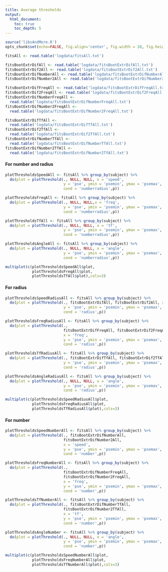 ```yaml
---
title: Average thresholds
output: 
  html_document:
    toc: true
    toc_depth: 5
---
```

```r
source('libsAndMore.R')
opts_chunk$set(echo=FALSE, fig.align='center', fig.width = 10, fig.height = 5)
```


```r
fitsAll <- read.table('logdata/fitsAll.txt')

fitsBootExtrDifAll <- read.table('logdata/fitsBootExtrDifAll.txt')
fitsBootExtrDif2All <- read.table('logdata/fitsBootExtrDif2All.txt')
fitsBootExtrDifNumberAll <- read.table('logdata/fitsBootExtrDifNumberAll.txt')
fitsBootExtrDifNumber2All <- read.table('logdata/fitsBootExtrDifNumber2All.txt')

fitsBootExtrDifFreqAll <- read.table('logdata/fitsBootExtrDifFreqAll.txt')
fitsBootExtrDif2FreqAll <- read.table('logdata/fitsBootExtrDif2FreqAll.txt')
fitsBootExtrDifNumberFreqAll <- 
  read.table('logdata/fitsBootExtrDifNumberFreqAll.txt')
fitsBootExtrDifNumber2FreqAll <- 
  read.table('logdata/fitsBootExtrDifNumber2FreqAll.txt')

fitsBootExtrDifTfAll <- 
  read.table('logdata/fitsBootExtrDifTfAll.txt')
fitsBootExtrDif2TfAll <- 
  read.table('logdata/fitsBootExtrDif2TfAll.txt')
fitsBootExtrDifNumberTfAll <- 
  read.table('logdata/fitsBootExtrDifNumberTfAll.txt')
fitsBootExtrDifNumber2TfAll <- 
  read.table('logdata/fitsBootExtrDifNumber2TfAll.txt')
```
#### For number and radius
```r
plotThresholdsSpeedAll <- fitsAll %>% group_by(subject) %>% 
  do(plot = plotThreshold(., NULL, NULL, x = 'speed', 
                          y = 'pse', ymin = 'psemin', ymax = 'psemax',
                          cond = 'numberradius',p))

plotThresholdsFreqAll <- fitsAll %>% group_by(subject) %>% 
  do(plot = plotThreshold(., NULL, NULL,x = 'freq', 
                          y = 'pse', ymin = 'psemin', ymax = 'psemax',
                          cond = 'numberradius',p))

plotThresholdsTfAll <- fitsAll %>% group_by(subject) %>% 
  do(plot = plotThreshold(., NULL, NULL, x = 'tf', 
                          y = 'pse', ymin = 'psemin', ymax = 'psemax',
                          cond = 'numberradius',p))

plotThresholdsAngleAll <- fitsAll %>% group_by(subject) %>% 
  do(plot = plotThreshold(., NULL, NULL, x = 'angle', 
                          y = 'pse', ymin = 'psemin', ymax = 'psemax',
                          cond = 'numberradius',p))

multiplot(c(plotThresholdsSpeedAll$plot,
            plotThresholdsFreqAll$plot,
            plotThresholdsTfAll$plot),cols=3)
```

#### For radius
```r
plotThresholdsSpeedRadiusAll <- fitsAll %>% group_by(subject) %>% 
  do(plot = plotThreshold(., fitsBootExtrDifAll, fitsBootExtrDif2All, x = 'speed', 
                          y = 'pse', ymin = 'psemin', ymax = 'psemax',
                          cond = 'radius',p))

plotThresholdsFreqRadiusAll <- fitsAll %>% group_by(subject) %>% 
  do(plot = plotThreshold(., 
                          fitsBootExtrDifFreqAll, fitsBootExtrDif2FreqAll, 
                          x = 'freq', 
                          y = 'pse', ymin = 'psemin', ymax = 'psemax',
                          cond = 'radius',p))

plotThresholdsTfRadiusAll <- fitsAll %>% group_by(subject) %>% 
  do(plot = plotThreshold(., fitsBootExtrDifTfAll, fitsBootExtrDif2TfAll, x = 'tf', 
                          y = 'pse', ymin = 'psemin', ymax = 'psemax',
                          cond = 'radius',p))

plotThresholdsAngleRadiusAll <- fitsAll %>% group_by(subject) %>% 
  do(plot = plotThreshold(., NULL, NULL, x = 'angle', 
                          y = 'pse', ymin = 'psemin', ymax = 'psemax',
                          cond = 'radius',p))

multiplot(c(plotThresholdsSpeedRadiusAll$plot,
            plotThresholdsFreqRadiusAll$plot,
            plotThresholdsTfRadiusAll$plot),cols=3)
```

#### For number 
```r

plotThresholdsSpeedNumberAll <- fitsAll %>% group_by(subject) %>% 
  do(plot = plotThreshold(., fitsBootExtrDifNumberAll, 
                          fitsBootExtrDifNumber2All,
                          x = 'speed', 
                          y = 'pse', ymin = 'psemin', ymax = 'psemax',
                          cond = 'number',p))

plotThresholdsFreqNumberAll <- fitsAll %>% group_by(subject) %>% 
  do(plot = plotThreshold(., 
                          fitsBootExtrDifNumberFreqAll, 
                          fitsBootExtrDifNumber2FreqAll, 
                          x = 'freq', 
                          y = 'pse', ymin = 'psemin', ymax = 'psemax',
                          cond = 'number',p))

plotThresholdsTfNumberAll <- fitsAll %>% group_by(subject) %>% 
  do(plot = plotThreshold(., fitsBootExtrDifNumberTfAll, 
                          fitsBootExtrDifNumber2TfAll, 
                          x = 'tf', 
                          y = 'pse', ymin = 'psemin', ymax = 'psemax',
                          cond = 'number',p))

plotThresholdsAngleNumber <- fitsAll %>% group_by(subject) %>% 
  do(plot = plotThreshold(., NULL, NULL, x = 'angle', 
                          y = 'pse', ymin = 'psemin', ymax = 'psemax',
                          cond = 'number',p))

multiplot(c(plotThresholdsSpeedNumberAll$plot,
            plotThresholdsFreqNumberAll$plot,
            plotThresholdsTfNumberAll$plot),cols=3)
```

